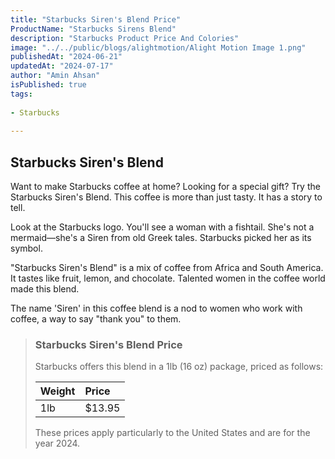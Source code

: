```yaml
---
title: "Starbucks Siren's Blend Price"
ProductName: "Starbucks Sirens Blend" 
description: "Starbucks Product Price And Colories"
image: "../../public/blogs/alightmotion/Alight Motion Image 1.png"
publishedAt: "2024-06-21"
updatedAt: "2024-07-17"
author: "Amin Ahsan"
isPublished: true
tags:
 
- Starbucks
      
---
```


## Starbucks Siren's Blend 
  
Want to make Starbucks coffee at home? Looking for a special gift? Try the Starbucks Siren's Blend. This coffee is more than just tasty. It has a story to tell.

Look at the Starbucks logo. You'll see a woman with a fishtail. She's not a mermaid—she's a Siren from old Greek tales. Starbucks picked her as its symbol.

"Starbucks Siren's Blend" is a mix of coffee from Africa and South America. It tastes like fruit, lemon, and chocolate. Talented women in the coffee world made this blend.

The name 'Siren' in this coffee blend is a nod to women who work with coffee, a way to say "thank you" to them.

> ### Starbucks Siren's Blend Price
>
> Starbucks offers this blend in a 1lb (16 oz) package, priced as follows:
>
> | Weight  | Price |
> |:--------|:------|
> | 1lb     |$13.95 |
>
> These prices apply particularly to the United States and are for the year 2024.